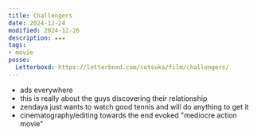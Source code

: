 ```yaml
---
title: Challengers
date: 2024-12-24
modified: 2024-12-26
description: ★★★
tags:
- movie
posse:
  Letterboxd: https://letterboxd.com/cotsuka/film/challengers/
---
```


- ads everywhere
- this is really about the guys discovering their relationship
- zendaya just wants to watch good tennis and will do anything to get it
- cinematography/editing towards the end evoked "mediocre action movie"